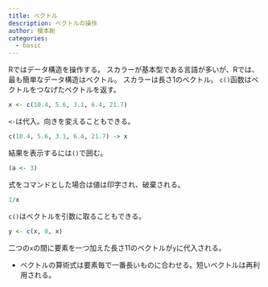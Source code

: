 ```yaml
---
title: ベクトル
description: ベクトルの操作
author: 榎本剛
categories:
  - basic
---
```


Rではデータ構造を操作する。
スカラーが基本型である言語が多いが、Rでは、最も簡単なデータ構造はベクトル。
スカラーは長さ1のベクトル。
`c()`函数はベクトルをつなげたベクトルを返す。

```r
x <- c(10.4, 5.6, 3.1, 6.4, 21.7)
```
`<-`は代入。向きを変えることもできる。

```r
c(10.4, 5.6, 3.1, 6.4, 21.7) -> x
```

結果を表示するには`()`で囲む。

```r
(a <- 3)
```

式をコマンドとした場合は値は印字され、破棄される。

```r
1/x
```

`c()`はベクトルを引数に取ることもできる。

```r
y <- c(x, 0, x)
```

二つの`x`の間に要素を一つ加えた長さ11のベクトルが`y`に代入される。

- ベクトルの算術式は要素毎で一番長いものに合わせる。短いベクトルは再利用される。
